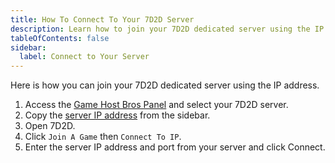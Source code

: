 ```yaml
---
title: How To Connect To Your 7D2D Server
description: Learn how to join your 7D2D dedicated server using the IP address.
tableOfContents: false
sidebar:
  label: Connect to Your Server
---
```


Here is how you can join your 7D2D dedicated server using the IP address.
<Steps>
1. Access the [Game Host Bros Panel](https://panel.gamehostbros.com/) and select your 7D2D server.
2. Copy the [server IP address](https://www.youtube.com/watch?v=Ap7DtDF-wYg) from the sidebar.
3. Open 7D2D.
4. Click `Join A Game` then `Connect To IP`.
5. Enter the server IP address and port from your server and click Connect.
</Steps>